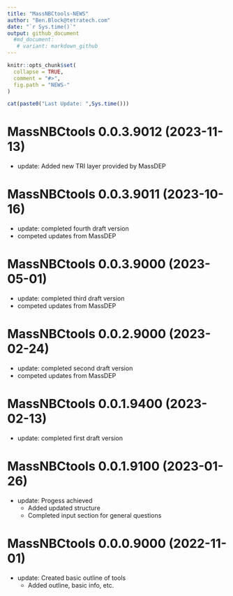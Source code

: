 ```yaml
---
title: "MassNBCtools-NEWS"
author: "Ben.Block@tetratech.com"
date: "`r Sys.time()`"
output: github_document
  #md_document:
   # variant: markdown_github
---
```


<!-- NEWS.md is generated from NEWS.Rmd. Please edit that file -->

```r
knitr::opts_chunk$set(
  collapse = TRUE,
  comment = "#>",
  fig.path = "NEWS-"
)
```

```r
cat(paste0("Last Update: ",Sys.time()))
```

# MassNBCtools 0.0.3.9012 (2023-11-13)

-   update: Added new TRI layer provided by MassDEP

# MassNBCtools 0.0.3.9011 (2023-10-16)

-   update: completed fourth draft version
-   competed updates from MassDEP

# MassNBCtools 0.0.3.9000 (2023-05-01)

-   update: completed third draft version
-   competed updates from MassDEP

# MassNBCtools 0.0.2.9000 (2023-02-24)

-   update: completed second draft version
-   competed updates from MassDEP

# MassNBCtools 0.0.1.9400 (2023-02-13)

-   update: completed first draft version
    
# MassNBCtools 0.0.1.9100 (2023-01-26)

-   update: Progess achieved
    -   Added updated structure
    -   Completed input section for general questions

# MassNBCtools 0.0.0.9000 (2022-11-01)

-   update: Created basic outline of tools
    -   Added outline, basic info, etc.
